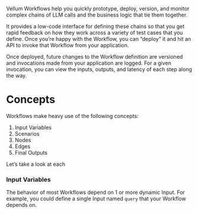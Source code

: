 Vellum Workflows help you quickly prototype, deploy, version, 
and monitor complex chains of LLM calls and the business logic 
that tie them together.

It provides a low-code interface for defining these chains so that 
you get rapid feedback on how they work across a variety of test cases
that you define. Once you’re happy with the Workflow, you can “deploy” 
it and hit an API to invoke that Workflow from your application.

Once deployed, future changes to the Workflow definition are versioned
and invocations made from your application are logged. For a given invocation,
you can view the inputs, outputs, and latency of each step along the way.

# Concepts

Workflows make heavy use of the following concepts:

1. Input Variables
2. Scenarios
3. Nodes
4. Edges
5. Final Outputs

Let’s take a look at each

### Input Variables

The behavior of most Workflows depend on 1 or more dynamic Input. 
For example, you could define a single Input named `query` that 
your Workflow depends on.
